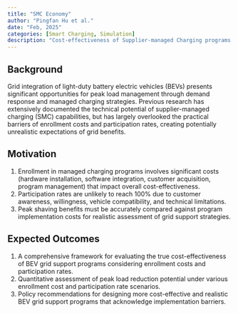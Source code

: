 ```yaml
---
title: "SMC Economy"
author: "Pingfan Hu et al."
date: "Feb, 2025"
categories: [Smart Charging, Simulation]
description: "Cost-effectiveness of Supplier-managed Charging programs."
---
```


## Background

Grid integration of light-duty battery electric vehicles (BEVs) presents significant opportunities for peak load management through demand response and managed charging strategies. Previous research has extensively documented the technical potential of supplier-managed charging (SMC) capabilities, but has largely overlooked the practical barriers of enrollment costs and participation rates, creating potentially unrealistic expectations of grid benefits.

## Motivation

1. Enrollment in managed charging programs involves significant costs (hardware installation, software integration, customer acquisition, program management) that impact overall cost-effectiveness.
2. Participation rates are unlikely to reach 100% due to customer awareness, willingness, vehicle compatibility, and technical limitations.
3. Peak shaving benefits must be accurately compared against program implementation costs for realistic assessment of grid support strategies.

## Expected Outcomes

1. A comprehensive framework for evaluating the true cost-effectiveness of BEV grid support programs considering enrollment costs and participation rates.
2. Quantitative assessment of peak load reduction potential under various enrollment cost and participation rate scenarios.
3. Policy recommendations for designing more cost-effective and realistic BEV grid support programs that acknowledge implementation barriers.